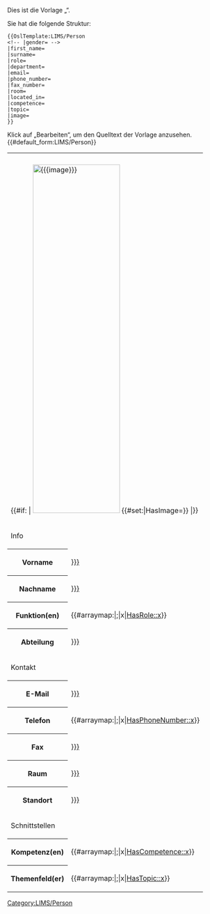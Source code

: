 <noinclude>
Dies ist die Vorlage „{{PAGENAME}}“.

{{OslTemplate:Helper/Docu/FormTemplate}}

Sie hat die folgende Struktur:
<pre>
{{OslTemplate:LIMS/Person
<!-- |gender= -->
|first_name=
|surname=
|role=
|department=
|email=
|phone_number=
|fax_number=
|room=
|located_in=
|competence=
|topic=
|image=
}}
</pre>
Klick auf „Bearbeiten“, um den Quelltext der Vorlage anzusehen.
</noinclude>
<includeonly><!-- 
 -->[[Category:LIMS/Person]]<!-- 
 -->{{#default_form:LIMS/Person}}<!-- 
 -->{{DISPLAYTITLE: {{{first_name|}}} {{{surname|}}}}}<!-- 
 --><table class="info_box">
<tr>
<th class="heading" colspan="2">{{PAGENAME}}</th>
</tr>
<tr>
<td class="picture" colspan="2">{{#if: {{{image|}}} | [[File:{{{image}}}|200x800px]] {{#set:|HasImage={{{image}}}}} |}}</td>
</tr>
<tr>
<td class="subheading" colspan="2">Info</td>
</tr>
<!-- <tr>
<th>Geschlecht</th>
<td>[[HasGender::{{{HasGender|}}}]]</td>
</tr> -->
<tr>
<th>Vorname</th>
<td>[[HasFirstName::{{{first_name|}}}]]</td>
</tr>
<tr>
<th>Nachname</th>
<td>[[HasSurname::{{{surname|}}}]]</td>
</tr>
<tr>
<th>Funktion(en)</th>
<td> {{#arraymap:{{{role|}}}|;|x|[[HasRole::x]]}}</td>
</tr>
<tr>
<th>Abteilung</th>
<td>[[HasDepartment::{{{department|}}}]]</td>
</tr>
<tr>
<td class="subheading" colspan="2">Kontakt</td>
</tr>
<tr>
<th>E-Mail</th>
<td>[[HasEmail::{{{email|}}}]]</td>
</tr>
<tr>
<th>Telefon</th>
<td>{{#arraymap:{{{phone_number|}}}|;|x|[[HasPhoneNumber::x]]}}</td>
</tr>
<tr>
<th>Fax</th>
<td>[[HasFaxNumber::{{{fax_number|}}}]]</td>
</tr>
<tr>
<th>Raum</th>
<td>[[HasRoom::{{{room|}}}]]</td>
</tr>
<tr>
<th>Standort</th>
<td>[[IsLocatedIn::{{{located_in|}}}]]</td>
</tr>
<tr>
<td class="subheading" colspan="2">Schnittstellen</td>
</tr>
<tr>
<th>Kompetenz(en)</th>
<td>
{{#arraymap:{{{competence|}}}|;|x|[[HasCompetence::x]]}}
</td>
</tr>
<tr>
<th>Themenfeld(er)</th>
<td>
{{#arraymap:{{{topic|}}}|;|x|[[HasTopic::x]]}}
</td>
</tr>
</table>
</includeonly>
